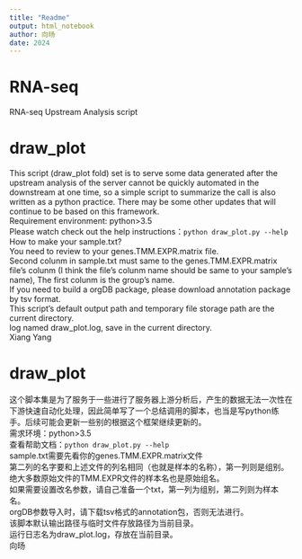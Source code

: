 ```yaml
---
title: "Readme"
output: html_notebook
author: 向旸
date: 2024
---
```

# RNA-seq
RNA-seq Upstream Analysis script

# draw_plot
This script (draw_plot fold) set is to serve some data generated after the upstream analysis of the server cannot be quickly automated in the downstream at one time, so a simple script to summarize the call is also written as a python practice. There may be some other updates that will continue to be based on this framework.\
Requirement environment: python>3.5\
Please watch check out the help instructions：`python draw_plot.py --help`\
How to make your sample.txt?\
You need to review to your genes.TMM.EXPR.matrix file.\
Second colunm in sample.txt must same to the genes.TMM.EXPR.matrix file's colunm (I think the file's colunm name should be same to your sample's name), The first colunm is the group's name.\
If you need to build a orgDB package, please download annotation package by tsv format.\
This script's default output path and temporary file storage path are the current directory.\
log named draw_plot.log, save in the current directory.\
Xiang Yang\

# draw_plot
这个脚本集是为了服务于一些进行了服务器上游分析后，产生的数据无法一次性在下游快速自动化处理，因此简单写了一个总结调用的脚本，也当是写python练手。后续可能会更新一些别的根据这个框架继续更新的。\
需求环境：python>3.5\
查看帮助文档：`python draw_plot.py --help`\
sample.txt需要先看你的genes.TMM.EXPR.matrix文件\
第二列的名字要和上述文件的列名相同（也就是样本的名称），第一列则是组别。绝大多数原始文件的TMM.EXPR文件的样本名也是原始组名。\
如果需要设置改名参数，请自己准备一个txt，第一列为组别，第二列则为样本名。\
orgDB参数导入时，请下载tsv格式的annotation包，否则无法进行。\
该脚本默认输出路径与临时文件存放路径为当前目录。\
运行日志名为draw_plot.log，存放在当前目录。\
向旸\
